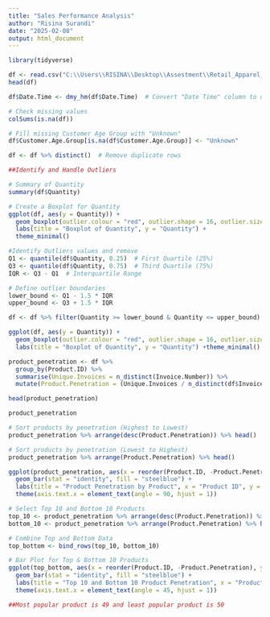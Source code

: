 ```yaml
---
title: "Sales Performance Analysis"
author: "Risina Surandi"
date: "2025-02-08"
output: html_document
---
```

```r
library(tidyverse)

df <- read.csv("C:\\Users\\RISINA\\Desktop\\Assestment\\Retail_Apparel_Data_06.02.25_v1.csv", stringsAsFactors = FALSE)
head(df)

df$Date.Time <- dmy_hm(df$Date.Time)  # Convert "Date Time" column to datetime format

# Check missing values
colSums(is.na(df))

# Fill missing Customer Age Group with "Unknown"
df$Customer.Age.Group[is.na(df$Customer.Age.Group)] <- "Unknown"

df <- df %>% distinct()  # Remove duplicate rows

##Identify and Handle Outliers

# Summary of Quantity
summary(df$Quantity)

# Create a Boxplot for Quantity
ggplot(df, aes(y = Quantity)) +
  geom_boxplot(outlier.colour = "red", outlier.shape = 16, outlier.size = 3) +
  labs(title = "Boxplot of Quantity", y = "Quantity") +
  theme_minimal()

#Identify Outliers values and remove
Q1 <- quantile(df$Quantity, 0.25)  # First Quartile (25%)
Q3 <- quantile(df$Quantity, 0.75)  # Third Quartile (75%)
IQR <- Q3 - Q1  # Interquartile Range

# Define outlier boundaries
lower_bound <- Q1 - 1.5 * IQR
upper_bound <- Q3 + 1.5 * IQR

df <- df %>% filter(Quantity >= lower_bound & Quantity <= upper_bound)

ggplot(df, aes(y = Quantity)) +
  geom_boxplot(outlier.colour = "red", outlier.shape = 16, outlier.size = 3) +
  labs(title = "Boxplot of Quantity", y = "Quantity") +theme_minimal()

```


```r
product_penetration <- df %>%
  group_by(Product.ID) %>%
  summarise(Unique.Invoices = n_distinct(Invoice.Number)) %>%
  mutate(Product.Penetration = (Unique.Invoices / n_distinct(df$Invoice.Number)) * 100)

head(product_penetration)

product_penetration

# Sort products by penetration (Highest to Lowest)
product_penetration %>% arrange(desc(Product.Penetration)) %>% head()

# Sort products by penetration (Lowest to Highest)
product_penetration %>% arrange(Product.Penetration) %>% head()

ggplot(product_penetration, aes(x = reorder(Product.ID, -Product.Penetration), y = Product.Penetration)) +
  geom_bar(stat = "identity", fill = "steelblue") +
  labs(title = "Product Penetration by Product", x = "Product ID", y = "Penetration (%)") +
  theme(axis.text.x = element_text(angle = 90, hjust = 1))

# Select Top 10 and Bottom 10 Products
top_10 <- product_penetration %>% arrange(desc(Product.Penetration)) %>% head(10)
bottom_10 <- product_penetration %>% arrange(Product.Penetration) %>% head(10)

# Combine Top and Bottom Data
top_bottom <- bind_rows(top_10, bottom_10)

# Bar Plot for Top & Bottom 10 Products
ggplot(top_bottom, aes(x = reorder(Product.ID, -Product.Penetration), y = Product.Penetration)) +
  geom_bar(stat = "identity", fill = "steelblue") +
  labs(title = "Top 10 and Bottom 10 Product Penetration", x = "Product ID", y = "Penetration (%)") +
  theme(axis.text.x = element_text(angle = 45, hjust = 1))

##Most popular product is 49 and least popular product is 50


```


